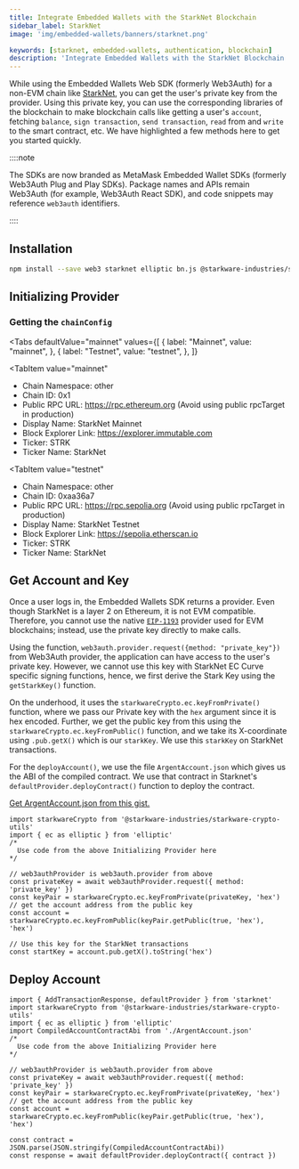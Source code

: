 ```yaml
---
title: Integrate Embedded Wallets with the StarkNet Blockchain
sidebar_label: StarkNet
image: 'img/embedded-wallets/banners/starknet.png'

keywords: [starknet, embedded-wallets, authentication, blockchain]
description: 'Integrate Embedded Wallets with the StarkNet Blockchain | Embedded Wallets'
---
```



While using the Embedded Wallets Web SDK (formerly Web3Auth) for a non-EVM chain like [StarkNet](https://starkware.co/starknet/), you can get the user's private key from the provider. Using this private key, you can use the corresponding libraries of the blockchain to make blockchain calls like getting a user's `account`, fetching `balance`, `sign transaction`, `send transaction`, `read` from and `write` to the smart contract, etc. We have highlighted a few methods here to get you started quickly.

::::note

The SDKs are now branded as MetaMask Embedded Wallet SDKs (formerly Web3Auth Plug and Play SDKs). Package names and APIs remain Web3Auth (for example, Web3Auth React SDK), and code snippets may reference `web3auth` identifiers.

::::

## Installation

```bash npm2yarn
npm install --save web3 starknet elliptic bn.js @starkware-industries/starkware-crypto-utils
```

## Initializing Provider

### Getting the `chainConfig`

<Tabs
 defaultValue="mainnet"
  values={[
    { label: "Mainnet", value: "mainnet", },
    { label: "Testnet", value: "testnet", },
  ]}
>
<TabItem
  value="mainnet"
>

- Chain Namespace: other
- Chain ID: 0x1
- Public RPC URL: https://rpc.ethereum.org (Avoid using public rpcTarget in production)
- Display Name: StarkNet Mainnet
- Block Explorer Link: https://explorer.immutable.com
- Ticker: STRK
- Ticker Name: StarkNet

</TabItem>

<TabItem
  value="testnet"
>

- Chain Namespace: other
- Chain ID: 0xaa36a7
- Public RPC URL: https://rpc.sepolia.org (Avoid using public rpcTarget in production)
- Display Name: StarkNet Testnet
- Block Explorer Link: https://sepolia.etherscan.io
- Ticker: STRK
- Ticker Name: StarkNet

</TabItem>
</Tabs>

## Get Account and Key

Once a user logs in, the Embedded Wallets SDK returns a provider. Even though StarkNet is a layer 2 on Ethereum, it is not EVM compatible. Therefore, you cannot use the native [`EIP-1193`](https://eips.ethereum.org/EIPS/eip-1193) provider used for EVM blockchains; instead, use the private key directly to make calls.

Using the function, `web3auth.provider.request({method: "private_key"})` from Web3Auth provider, the application can have access to the user's private key. However, we cannot use this key with StarkNet EC Curve specific signing functions, hence, we first derive the Stark Key using the `getStarkKey()` function.

On the underhood, it uses the `starkwareCrypto.ec.keyFromPrivate()` function, where we pass our Private key with the `hex` argument since it is hex encoded. Further, we get the public key from this using the `starkwareCrypto.ec.keyFromPublic()` function, and we take its X-coordinate using `.pub.getX()` which is our `starkKey`. We use this `starkKey` on StarkNet transactions.

For the `deployAccount()`, we use the file `ArgentAccount.json` which gives us the ABI of the compiled contract. We use that contract in Starknet's `defaultProvider.deployContract()` function to deploy the contract.

[Get ArgentAccount.json from this gist.](https://gist.githubusercontent.com/yashovardhan/27e622a0f8de5acb3686674cd10fe0c8/raw/c1b2f70996083d2c3e85330464f71735aecf58a8/ArgentAccount.json)

```tsx
import starkwareCrypto from '@starkware-industries/starkware-crypto-utils'
import { ec as elliptic } from 'elliptic'
/*
  Use code from the above Initializing Provider here
*/

// web3authProvider is web3auth.provider from above
const privateKey = await web3authProvider.request({ method: 'private_key' })
const keyPair = starkwareCrypto.ec.keyFromPrivate(privateKey, 'hex')
// get the account address from the public key
const account = starkwareCrypto.ec.keyFromPublic(keyPair.getPublic(true, 'hex'), 'hex')

// Use this key for the StarkNet transactions
const startKey = account.pub.getX().toString('hex')
```

## Deploy Account

```tsx
import { AddTransactionResponse, defaultProvider } from 'starknet'
import starkwareCrypto from '@starkware-industries/starkware-crypto-utils'
import { ec as elliptic } from 'elliptic'
import CompiledAccountContractAbi from './ArgentAccount.json'
/*
  Use code from the above Initializing Provider here
*/

// web3authProvider is web3auth.provider from above
const privateKey = await web3authProvider.request({ method: 'private_key' })
const keyPair = starkwareCrypto.ec.keyFromPrivate(privateKey, 'hex')
// get the account address from the public key
const account = starkwareCrypto.ec.keyFromPublic(keyPair.getPublic(true, 'hex'), 'hex')

const contract = JSON.parse(JSON.stringify(CompiledAccountContractAbi))
const response = await defaultProvider.deployContract({ contract })
```
